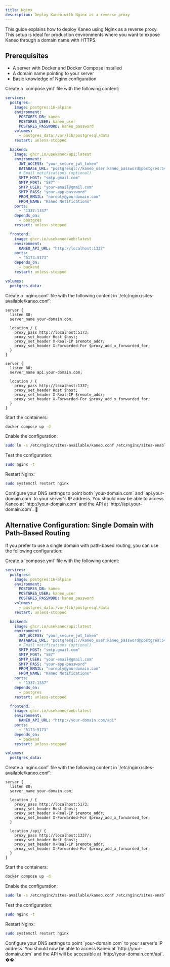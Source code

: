 ```yaml
---
title: Nginx
description: Deploy Kaneo with Nginx as a reverse proxy
---
```



This guide explains how to deploy Kaneo using Nginx as a reverse proxy. This setup is ideal for production environments where you want to expose Kaneo through a domain name with HTTPS.

## Prerequisites

- A server with Docker and Docker Compose installed
- A domain name pointing to your server
- Basic knowledge of Nginx configuration

<Steps>
<Step>
Create a `compose.yml` file with the following content:
</Step>

```yaml
services:
  postgres:
    image: postgres:16-alpine
    environment:
      POSTGRES_DB: kaneo
      POSTGRES_USER: kaneo_user
      POSTGRES_PASSWORD: kaneo_password
    volumes:
      - postgres_data:/var/lib/postgresql/data
    restart: unless-stopped

  backend:
    image: ghcr.io/usekaneo/api:latest
    environment:
      JWT_ACCESS: "your_secure_jwt_token"
      DATABASE_URL: "postgresql://kaneo_user:kaneo_password@postgres:5432/kaneo"
      # Email notifications (optional)
      SMTP_HOST: "smtp.gmail.com"
      SMTP_PORT: "587"
      SMTP_USER: "your-email@gmail.com"
      SMTP_PASS: "your-app-password"
      FROM_EMAIL: "noreply@yourdomain.com"
      FROM_NAME: "Kaneo Notifications"
    ports:
      - "1337:1337"
    depends_on:
      - postgres
    restart: unless-stopped

  frontend:
    image: ghcr.io/usekaneo/web:latest
    environment:
      KANEO_API_URL: "http://localhost:1337"
    ports:
      - "5173:5173"
    depends_on:
      - backend
    restart: unless-stopped

volumes:
  postgres_data:
```

<Step>
  Create a `nginx.conf` file with the following content in
  `/etc/nginx/sites-available/kaneo.conf`:
</Step>

```nginx
server {
  listen 80;
  server_name your-domain.com;

  location / {
    proxy_pass http://localhost:5173;
    proxy_set_header Host $host;
    proxy_set_header X-Real-IP $remote_addr;
    proxy_set_header X-Forwarded-For $proxy_add_x_forwarded_for;
  }
}

server {
  listen 80;
  server_name api.your-domain.com;

  location / {
    proxy_pass http://localhost:1337;
    proxy_set_header Host $host;
    proxy_set_header X-Real-IP $remote_addr;
    proxy_set_header X-Forwarded-For $proxy_add_x_forwarded_for;
  }
}
```

<Step>
Start the containers:

```bash
docker compose up -d
```

</Step>

<Step>
Enable the configuration:

```bash
sudo ln -s /etc/nginx/sites-available/kaneo.conf /etc/nginx/sites-enabled/
```

</Step>

<Step>
Test the configuration:

```bash
sudo nginx -t
```

</Step>

<Step>
Restart Nginx:

```bash
sudo systemctl restart nginx
```

</Step>

<Step>
  Configure your DNS settings to point both `your-domain.com` and
  `api.your-domain.com` to your server's IP address.
</Step>

<Step>
You should now be able to access Kaneo at `http://your-domain.com` and the API at `http://api.your-domain.com`. 🎉
</Step>
</Steps>

## Alternative Configuration: Single Domain with Path-Based Routing

If you prefer to use a single domain with path-based routing, you can use the following configuration:

<Steps>
<Step>
Create a `compose.yml` file with the following content:
</Step>

```yaml
services:
  postgres:
    image: postgres:16-alpine
    environment:
      POSTGRES_DB: kaneo
      POSTGRES_USER: kaneo_user
      POSTGRES_PASSWORD: kaneo_password
    volumes:
      - postgres_data:/var/lib/postgresql/data
    restart: unless-stopped

  backend:
    image: ghcr.io/usekaneo/api:latest
    environment:
      JWT_ACCESS: "your_secure_jwt_token"
      DATABASE_URL: "postgresql://kaneo_user:kaneo_password@postgres:5432/kaneo"
      # Email notifications (optional)
      SMTP_HOST: "smtp.gmail.com"
      SMTP_PORT: "587"
      SMTP_USER: "your-email@gmail.com"
      SMTP_PASS: "your-app-password"
      FROM_EMAIL: "noreply@yourdomain.com"
      FROM_NAME: "Kaneo Notifications"
    ports:
      - "1337:1337"
    depends_on:
      - postgres
    restart: unless-stopped

  frontend:
    image: ghcr.io/usekaneo/web:latest
    environment:
      KANEO_API_URL: "http://your-domain.com/api"
    ports:
      - "5173:5173"
    depends_on:
      - backend
    restart: unless-stopped

volumes:
  postgres_data:
```

<Step>
  Create a `nginx.conf` file with the following content in
  `/etc/nginx/sites-available/kaneo.conf`:
</Step>

```nginx
server {
  listen 80;
  server_name your-domain.com;

  location / {
    proxy_pass http://localhost:5173;
    proxy_set_header Host $host;
    proxy_set_header X-Real-IP $remote_addr;
    proxy_set_header X-Forwarded-For $proxy_add_x_forwarded_for;
  }

  location /api/ {
    proxy_pass http://localhost:1337/;
    proxy_set_header Host $host;
    proxy_set_header X-Real-IP $remote_addr;
    proxy_set_header X-Forwarded-For $proxy_add_x_forwarded_for;
  }
}
```

<Step>
Start the containers:

```bash
docker compose up -d
```

</Step>

<Step>
Enable the configuration:

```bash
sudo ln -s /etc/nginx/sites-available/kaneo.conf /etc/nginx/sites-enabled/
```

</Step>

<Step>
Test the configuration:

```bash
sudo nginx -t
```

</Step>

<Step>
Restart Nginx:

```bash
sudo systemctl restart nginx
```

</Step>

<Step>
  Configure your DNS settings to point `your-domain.com` to your server's IP
  address.
</Step>

<Step>
You should now be able to access Kaneo at `http://your-domain.com` and the API will be accessible at `http://your-domain.com/api`. ��
</Step>
</Steps>
